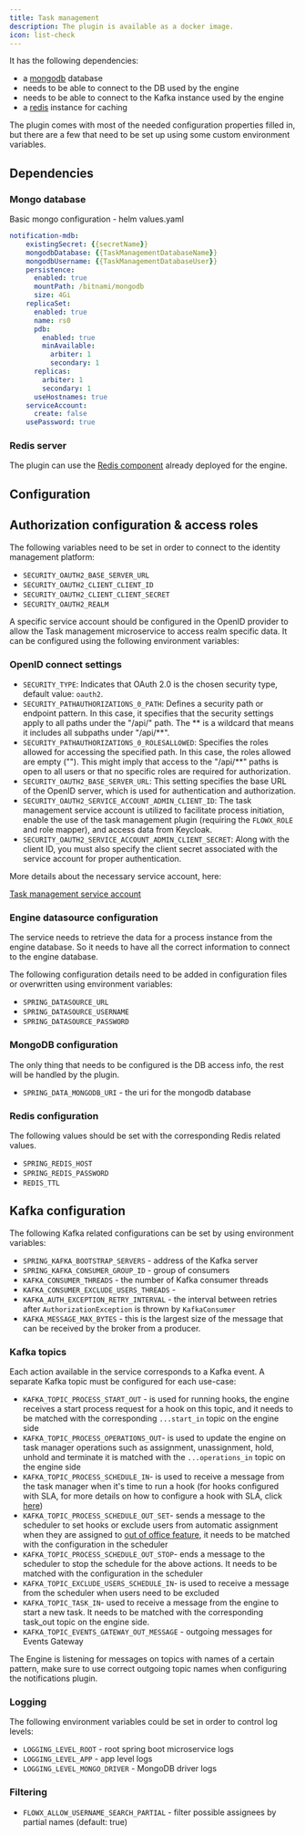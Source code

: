```yaml
---
title: Task management
description: The plugin is available as a docker image.
icon: list-check
---
```


It has the following dependencies:

* a [mongodb](https://www.mongodb.com/2) database
* needs to be able to connect to the DB used by the engine
* needs to be able to connect to the Kafka instance used by the engine
* a [redis](https://redis.io/) instance for caching

The plugin comes with most of the needed configuration properties filled in, but there are a few that need to be set up using some custom environment variables.

## Dependencies 

### Mongo database

Basic mongo configuration - helm values.yaml

```yaml
notification-mdb:
    existingSecret: {{secretName}}
    mongodbDatabase: {{TaskManagementDatabaseName}}
    mongodbUsername: {{TaskManagementDatabaseUser}}
    persistence:
      enabled: true
      mountPath: /bitnami/mongodb
      size: 4Gi
    replicaSet:
      enabled: true
      name: rs0
      pdb:
        enabled: true
        minAvailable:
          arbiter: 1
          secondary: 1
      replicas:
        arbiter: 1
        secondary: 1
      useHostnames: true
    serviceAccount:
      create: false
    usePassword: true
```

### Redis server

The plugin can use the [Redis component](../../../../platform-setup-guides/platform-setup-guides-docs.md#redis-configuration) already deployed for the engine.

## Configuration 

## Authorization configuration & access roles

The following variables need to be set in order to connect to the identity management platform:

* `SECURITY_OAUTH2_BASE_SERVER_URL`
* `SECURITY_OAUTH2_CLIENT_CLIENT_ID`
* `SECURITY_OAUTH2_CLIENT_CLIENT_SECRET`
* `SECURITY_OAUTH2_REALM`
 
A specific service account should be configured in the OpenID provider to allow the Task management microservice to access realm specific data. It can be configured using the following environment variables:

### OpenID connect settings

* `SECURITY_TYPE`: Indicates that OAuth 2.0 is the chosen security type, default value: `oauth2`.
* `SECURITY_PATHAUTHORIZATIONS_0_PATH`: Defines a security path or endpoint pattern. In this case, it specifies that the security settings apply to all paths under the "/api/" path. The ** is a wildcard that means it includes all subpaths under "/api/**".
* `SECURITY_PATHAUTHORIZATIONS_0_ROLESALLOWED`: Specifies the roles allowed for accessing the specified path. In this case, the roles allowed are empty (""). This might imply that access to the "/api/**" paths is open to all users or that no specific roles are required for authorization.
* `SECURITY_OAUTH2_BASE_SERVER_URL`: This setting specifies the base URL of the OpenID server, which is used for authentication and authorization.
* `SECURITY_OAUTH2_SERVICE_ACCOUNT_ADMIN_CLIENT_ID`: The task management service account is utilized to facilitate process initiation, enable the use of the task management plugin (requiring the `FLOWX_ROLE` and role mapper), and access data from Keycloak.
* `SECURITY_OAUTH2_SERVICE_ACCOUNT_ADMIN_CLIENT_SECRET`: Along with the client ID, you must also specify the client secret associated with the service account for proper authentication.

More details about the necessary service account, here:

[Task management service account](../../../../platform-setup-guides/access-management/configuring-an-iam-solution.md#task-management-service-account)

### Engine datasource configuration

The service needs to retrieve the data for a process instance from the engine database. So it needs to have all the correct information to connect to the engine database.

The following configuration details need to be added in configuration files or overwritten using environment variables:

* `SPRING_DATASOURCE_URL`
* `SPRING_DATASOURCE_USERNAME`
* `SPRING_DATASOURCE_PASSWORD`

### MongoDB configuration

The only thing that needs to be configured is the DB access info, the rest will be handled by the plugin.

* `SPRING_DATA_MONGODB_URI` - the uri for the mongodb database

### Redis configuration

The following values should be set with the corresponding Redis related values.

* `SPRING_REDIS_HOST`
* `SPRING_REDIS_PASSWORD`
* `REDIS_TTL`


## Kafka configuration

The following Kafka related configurations can be set by using environment variables:

* `SPRING_KAFKA_BOOTSTRAP_SERVERS` - address of the Kafka server
* `SPRING_KAFKA_CONSUMER_GROUP_ID` - group of consumers
* `KAFKA_CONSUMER_THREADS` - the number of Kafka consumer threads
* `KAFKA_CONSUMER_EXCLUDE_USERS_THREADS` - 
* `KAFKA_AUTH_EXCEPTION_RETRY_INTERVAL` - the interval between retries after `AuthorizationException` is thrown by `KafkaConsumer`
* `KAFKA_MESSAGE_MAX_BYTES` - this is the largest size of the message that can be received by the broker from a producer.

### Kafka topics

Each action available in the service corresponds to a Kafka event. A separate Kafka topic must be configured for each use-case:

* `KAFKA_TOPIC_PROCESS_START_OUT` - is used for running hooks, the engine receives a start process request for a hook on this topic, and it needs to be matched with the corresponding `...start_in` topic on the engine side
* `KAFKA_TOPIC_PROCESS_OPERATIONS_OUT`- is used to update the engine on task manager operations such as assignment, unassignment, hold, unhold and terminate it is matched with the `...operations_in` topic on the engine side
* `KAFKA_TOPIC_PROCESS_SCHEDULE_IN`- is used to receive a message from the task manager when it's time to run a hook (for hooks configured with SLA, for more details on how to configure a hook with SLA, click [here](../../custom-plugins/task-management/using-hooks.md#types-of-hooks))
* `KAFKA_TOPIC_PROCESS_SCHEDULE_OUT_SET`- sends a message to the scheduler to set hooks or exclude users from automatic assignment when they are assigned to [out of office feature](../../custom-plugins/task-management/using-out-of-office-records.md), it needs to be matched with the configuration in the scheduler
* `KAFKA_TOPIC_PROCESS_SCHEDULE_OUT_STOP`- ends a message to the scheduler to stop the schedule for the above actions. It needs to be matched with the configuration in the scheduler
* `KAFKA_TOPIC_EXCLUDE_USERS_SCHEDULE_IN`- is used to receive a message from the scheduler when users need to be excluded
* `KAFKA_TOPIC_TASK_IN`- used to receive a message from the engine to start a new task. It needs to be matched with the corresponding task_out topic on the engine side.
* `KAFKA_TOPIC_EVENTS_GATEWAY_OUT_MESSAGE` - outgoing messages for Events Gateway

<Info>
The Engine is listening for messages on topics with names of a certain pattern, make sure to use correct outgoing topic names when configuring the notifications plugin.
</Info>


### Logging

The following environment variables could be set in order to control log levels:

* `LOGGING_LEVEL_ROOT` - root spring boot microservice logs
* `LOGGING_LEVEL_APP` - app level logs
* `LOGGING_LEVEL_MONGO_DRIVER` - MongoDB driver logs

### Filtering

* `FLOWX_ALLOW_USERNAME_SEARCH_PARTIAL` - filter possible assignees by partial names (default: true)

